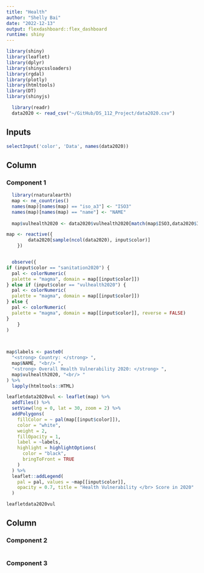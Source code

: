 ```yaml
---
title: "Health"
author: "Shelly Bai"
date: "2022-12-13"
output: flexdashboard::flex_dashboard
runtime: shiny
---
```



```r
library(shiny)
library(leaflet)
library(dplyr)
library(shinycssloaders)
library(rgdal)
library(plotly)
library(htmltools)
library(DT)
library(shinyjs)

```

```r

  library(readr)
  data2020 <- read_csv("~/GitHub/DS_112_Project/data2020.csv")

```

Inputs {.sidebar data-width=300}
-----------------------------------------------------------------------

```r

selectInput('color', 'Data', names(data2020))

```


    
Column {data-width=600}
-------------------------------------
    
### Component 1
    
```r

  
 
  library(rnaturalearth)
  map <- ne_countries()
  names(map)[names(map) == "iso_a3"] <- "ISO3"
  names(map)[names(map) == "name"] <- "NAME"
  
  map$vulhealth2020 <- data2020$vulhealth2020[match(map$ISO3,data2020$ISO3)]

map <- reactive({
        data2020[sample(ncol(data2020), input$color)]
    })


  observe({
if (input$color == "sanitation2020") {
  pal <- colorNumeric(
  palette = "magma", domain = map[[input$color]])
} else if (input$color == "vulhealth2020") {
  pal <- colorNumeric(
  palette = "magma", domain = map[[input$color]])
} else {
  pal <- colorNumeric(
  palette = "magma", domain = map[[input$color]], reverse = FALSE)
}
    }
)
    


map$labels <- paste0(
  "<strong> Country: </strong> ",
  map$NAME, "<br/> ",
  "<strong> Overall Health Vulnerability 2020: </strong> ",
  map$vulhealth2020, "<br/> "
) %>%
  lapply(htmltools::HTML)

leafletdata2020vul <- leaflet(map) %>%
  addTiles() %>%
  setView(lng = 0, lat = 30, zoom = 2) %>%
  addPolygons(
    fillColor = ~ pal(map[[input$color]]),
    color = "white",
    weight = 2,
    fillOpacity = 1,
    label = ~labels,
    highlight = highlightOptions(
      color = "black",
      bringToFront = TRUE
    )
  ) %>%
  leaflet::addLegend(
    pal = pal, values = ~map[[input$color]],
    opacity = 0.7, title = "Health Vulnerability </br> Score in 2020"
  )

leafletdata2020vul

```
   
Column {data-width=400}
-------------------------------------
   
### Component 2

```r


```   
 
### Component 3
    
```r

```
